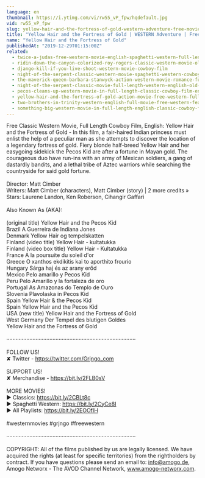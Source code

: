 ```yaml
---
language: en
thumbnail: https://i.ytimg.com/vi/rw55_vP_fpw/hqdefault.jpg
vid: rw55_vP_fpw
slug: yellow-hair-and-the-fortress-of-gold-western-adventure-free-movie-full-length-film
title: "Yellow Hair and the Fortress of Gold | WESTERN Adventure | Free Movie | Full Length Film"
name: "Yellow Hair and the Fortress of Gold"
publishedAt: "2019-12-29T01:15:00Z"
related:
  - twice-a-judas-free-western-movie-english-spaghetti-western-full-length
  - ridin-down-the-canyon-colorized-roy-rogers-classic-western-movie-old-west
  - django-kill-if-you-live-shoot-western-movie-cowboy-film
  - night-of-the-serpent-classic-western-movie-spaghetti-western-cowboy-film
  - the-maverick-queen-barbara-stanwyck-action-western-movie-romance-full-length
  - night-of-the-serpent-classic-movie-full-length-western-english-old-cowboy-movie
  - pecos-cleans-up-western-movie-in-full-length-classic-cowboy-film-english-free-movie
  - yellow-hair-and-the-fortress-of-gold-action-movie-free-western-full-length
  - two-brothers-in-trinity-western-english-full-movie-free-western-feature-film-spaghetti-western
  - something-big-western-movie-in-full-length-english-classic-cowboy-film-free-full-westerns
---
```


Free Classic Western Movie, Full Length Cowboy Film, English: Yellow Hair and the Fortress of Gold - In this film, a fair-haired Indian princess must enlist the help of a peculiar man as she attempts to discover the location of a legendary fortress of gold. Fiery blonde half-breed Yellow Hair and her easygoing sidekick the Pecos Kid are after a fortune in Mayan gold. The courageous duo have run-ins with an army of Mexican soldiers, a gang of dastardly bandits, and a lethal tribe of Aztec warriors while searching the countryside for said gold fortune.<br />
<br />
Director: Matt Cimber<br />
Writers: Matt Cimber (characters), Matt Cimber (story) | 2 more credits »<br />
Stars: Laurene Landon, Ken Roberson, Cihangir Gaffari<br />
<br />
Also Known As (AKA):<br />
<br />
(original title) Yellow Hair and the Pecos Kid<br />
Brazil A Guerreira de Indiana Jones<br />
Denmark Yellow Hair og tempelskatten<br />
Finland (video title) Yellow Hair - kultatukka<br />
Finland (video box title) Yellow Hair - Kultatukka<br />
France A la poursuite du soleil d'or<br />
Greece O xanthos ekdikitis kai to aporthito frourio<br />
Hungary Sárga haj és az arany erőd<br />
Mexico Pelo amarillo y Pecos Kid<br />
Peru Pelo Amarillo y la fortaleza de oro<br />
Portugal As Amazonas do Templo de Ouro<br />
Slovenia Plavolaska in Pecos Kid<br />
Spain Yellow Hair & the Pecos Kid<br />
Spain Yellow Hair and the Pecos Kid<br />
USA (new title) Yellow Hair and the Fortress of Gold<br />
West Germany Der Tempel des blutigen Goldes<br />
Yellow Hair and the Fortress of Gold<br />
<br />
····················································································<br />
<br />
FOLLOW US!<br />
✘ Twitter - https://twitter.com/Grjngo_com<br />
<br />
SUPPORT US!<br />
✘ Merchandise - https://bit.ly/2FLB0sV<br />
<br />
MORE MOVIES! <br />
► Classics: https://bit.ly/2CBLt8c <br />
► Spaghetti Western: https://bit.ly/2CyCe8I <br />
► All Playlists: https://bit.ly/2EOOfIH <br />
<br />
#westernmovies #grjngo #freewestern<br />
<br />
····················································································<br />
<br />
COPYRIGHT: All of the films published by us are legally licensed. We have acquired the rights (at least for specific territories) from the rightholders by contract. If you have questions please send an email to: info@amogo.de, Amogo Networx - The AVOD Channel Network, www.amogo-networx.com.